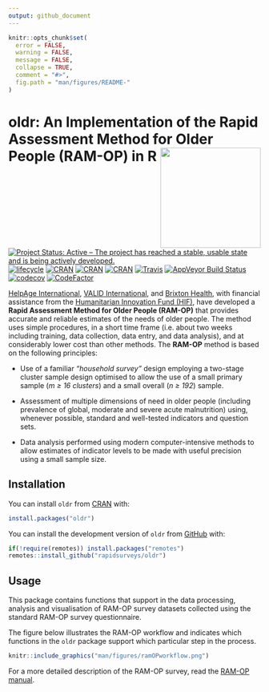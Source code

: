 ```yaml
---
output: github_document
---
```


<!-- README.md is generated from README.Rmd. Please edit that file -->

```r
knitr::opts_chunk$set(
  error = FALSE,
  warning = FALSE,
  message = FALSE,
  collapse = TRUE,
  comment = "#>",
  fig.path = "man/figures/README-"
)
```

# oldr: An Implementation of the Rapid Assessment Method for Older People (RAM-OP) in R <img src="man/figures/oldr.png" width="200" align="right" />

<!-- Badges start here-->
[![Project Status: Active – The project has reached a stable, usable state and is being actively developed.](http://www.repostatus.org/badges/latest/active.svg)](http://www.repostatus.org/#active)
[![lifecycle](https://img.shields.io/badge/lifecycle-maturing-blue.svg)](https://www.tidyverse.org/lifecycle/#maturing)
[![CRAN](https://img.shields.io/cran/v/oldr.svg)](https://cran.r-project.org/package=oldr)
[![CRAN](https://img.shields.io/cran/l/oldr.svg)](https://CRAN.R-project.org/package=oldr)
[![CRAN](http://cranlogs.r-pkg.org/badges/oldr)](https://CRAN.R-project.org/package=oldr)
[![Travis](https://img.shields.io/travis/rapidsurveys/oldr.svg?branch=master)](https://travis-ci.org/rapidsurveys/oldr)
[![AppVeyor Build Status](https://ci.appveyor.com/api/projects/status/github/rapidsurveys/oldr?branch=master&svg=true)](https://ci.appveyor.com/project/rapidsurveys/oldr)
[![codecov](https://codecov.io/gh/rapidsurveys/oldr/branch/master/graph/badge.svg)](https://codecov.io/gh/rapidsurveys/oldr)
[![CodeFactor](https://www.codefactor.io/repository/github/rapidsurveys/oldr/badge)](https://www.codefactor.io/repository/github/rapidsurveys/oldr)
<!-- Badges end here-->


[HelpAge International](http://www.helpage.org), [VALID International](http://www.validinternational.org), and [Brixton Health](http://www.brixtonhealth.com), with financial assistance from the [Humanitarian Innovation Fund (HIF)](http://www.elrha.org/hif/home/), have developed a **Rapid Assessment Method for Older People (RAM-OP)** that provides accurate and reliable estimates of the needs of older people. The method uses simple procedures, in a short time frame (i.e. about two weeks including training, data collection, data entry, and data analysis), and at considerably lower cost than other methods. The **RAM-OP** method is based on the following principles:

* Use of a familiar *“household survey”* design employing a two-stage cluster sample design optimised to allow the use of a small primary sample (*m ≥ 16 clusters*) and a small overall (*n ≥ 192*) sample.

* Assessment of multiple dimensions of need in older people (including prevalence of global, moderate and severe acute malnutrition) using, whenever possible, standard and well-tested indicators and question sets.

* Data analysis performed using modern computer-intensive methods to allow estimates of indicator levels to be made with useful precision using a small sample size.

## Installation

You can install `oldr` from [CRAN](http://cran.r-project.org) with:

```r
install.packages("oldr")
```

You can install the development version of `oldr` from [GitHub](https://github.com/rapidsurveys/oldr) with:

```r
if(!require(remotes)) install.packages("remotes")
remotes::install_github("rapidsurveys/oldr")
```

## Usage

This package contains functions that support in the data processing, analysis and visualisation of RAM-OP survey datasets collected using the standard RAM-OP survey questionnaire.

The figure below illustrates the RAM-OP workflow and indicates which functions in the `oldr` package support which particular step in the process.

```r
knitr::include_graphics("man/figures/ramOPworkflow.png")
```

For a more detailed description of the RAM-OP survey, read the [RAM-OP manual](https://rapidsurveys.io/ramOPmanual/).

